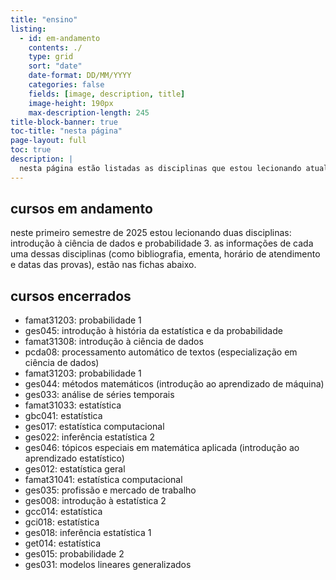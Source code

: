 ```yaml
---
title: "ensino"
listing:
  - id: em-andamento
    contents: ./
    type: grid
    sort: "date"
    date-format: DD/MM/YYYY
    categories: false
    fields: [image, description, title]
    image-height: 190px
    max-description-length: 245
title-block-banner: true
toc-title: "nesta página"
page-layout: full
toc: true
description: |
  nesta página estão listadas as disciplinas que estou lecionando atualmente e os cursos que já lecionei. as informações sobre as disciplinas em andamento estão organizadas em fichas, com links para o conteúdo completo.
---
```



## cursos em andamento

neste primeiro semestre de 2025 estou lecionando duas disciplinas: introdução à ciência de dados e probabilidade 3. as informações de cada uma dessas disciplinas (como bibliografia, ementa, horário de atendimento e datas das provas), estão nas fichas abaixo.

:::{#em-andamento}
:::

## cursos encerrados

- famat31203: probabilidade 1
- ges045: introdução à história da estatística e da probabilidade
- famat31308: introdução à ciência de dados
- pcda08: processamento automático de textos (especialização em ciência de dados)
- famat31203: probabilidade 1
- ges044: métodos matemáticos (introdução ao aprendizado de máquina)
- ges033: análise de séries temporais
- famat31033: estatística
- gbc041: estatística
- ges017: estatística computacional
- ges022: inferência estatística 2
- ges046: tópicos especiais em matemática aplicada (introdução ao aprendizado estatístico)
- ges012: estatística geral
- famat31041: estatística computacional
- ges035: profissão e mercado de trabalho
- ges008: introdução à estatística 2
- gcc014: estatística
- gci018: estatística
- ges018: inferência estatística 1
- get014: estatística
- ges015: probabilidade 2
- ges031: modelos lineares generalizados

